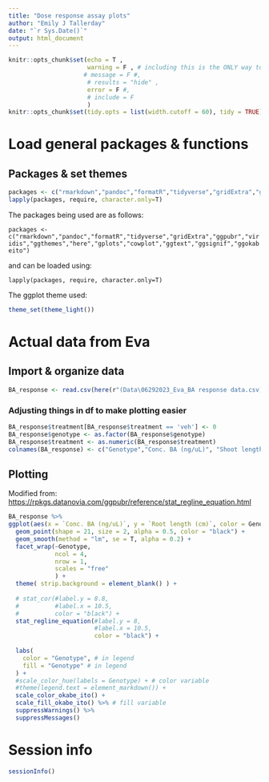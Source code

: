 ```yaml
---
title: "Dose response assay plots"
author: "Emily J Tallerday"
date: "`r Sys.Date()`"
output: html_document
---
```


```r
knitr::opts_chunk$set(echo = T , 
                      warning = F , # including this is the ONLY way to get rid of the warnings in the flowering time plot! doing stuff inside that code chunk itself does NOT work. 
                     # message = F #,
                      # results = "hide" , 
                      error = F #,  
                      # include = F
                      )
knitr::opts_chunk$set(tidy.opts = list(width.cutoff = 60), tidy = TRUE)
```

# Load general packages & functions

## Packages & set themes

```r
packages <- c("rmarkdown","pandoc","formatR","tidyverse","gridExtra","ggpubr","viridis","ggthemes","here","gplots","cowplot","ggtext","ggsignif","ggokabeito")
lapply(packages, require, character.only=T)

```

The packages being used are as follows:

`packages <- c("rmarkdown","pandoc","formatR","tidyverse","gridExtra","ggpubr","viridis","ggthemes","here","gplots","cowplot","ggtext","ggsignif","ggokabeito")`

and can be loaded using:

`lapply(packages, require, character.only=T)`

The ggplot theme used:

```r
theme_set(theme_light())
```

# Actual data from Eva

## Import & organize data

```r
BA_response <- read.csv(here(r"(Data\06292023_Eva_BA response data.csv)"))
```

### Adjusting things in df to make plotting easier

```r
BA_response$treatment[BA_response$treatment == 'veh'] <- 0
BA_response$genotype <- as.factor(BA_response$genotype)
BA_response$treatment <- as.numeric(BA_response$treatment)
colnames(BA_response) <- c("Genotype","Conc. BA (ng/uL)", "Shoot length (cm)", "Root length (cm)")
```

## Plotting

Modified from: <https://rpkgs.datanovia.com/ggpubr/reference/stat_regline_equation.html>

```r
BA_response %>%
ggplot(aes(x = `Conc. BA (ng/uL)`, y = `Root length (cm)`, color = Genotype, fill = Genotype)) +
  geom_point(shape = 21, size = 2, alpha = 0.5, color = "black") +
  geom_smooth(method = "lm", se = T, alpha = 0.2) +
  facet_wrap(~Genotype,
             ncol = 4,
             nrow = 1,
             scales = "free"
             ) +
  theme( strip.background = element_blank() ) +
  
  # stat_cor(#label.y = 8.8, 
  #          #label.x = 10.5, 
  #          color = "black") + 
  stat_regline_equation(#label.y = 8, 
                        #label.x = 10.5, 
                        color = "black") + 
  
  labs(
    color = "Genotype", # in legend
    fill = "Genotype" # in legend
  ) +
  #scale_color_hue(labels = Genotype) + # color variable
  #theme(legend.text = element_markdown()) +
  scale_color_okabe_ito() +
  scale_fill_okabe_ito() %>% # fill variable 
  suppressWarnings() %>%
  suppressMessages()
```

# Session info

```r
sessionInfo()
```
